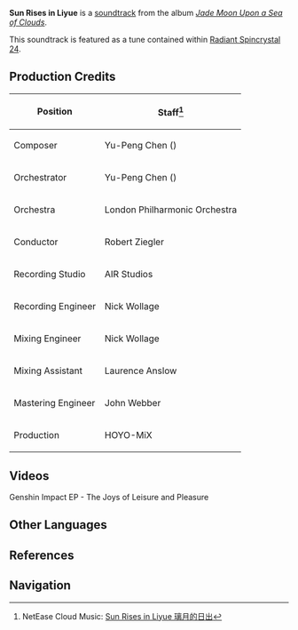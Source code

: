 {{Soundtrack Infobox
|title          =
|image          = Jade Moon Upon a Sea of Clouds.png
|album          = Jade Moon Upon a Sea of Clouds
|disc           = 1
|number         = 05
|featured       =
|featured2      =
|featured3      =
|featured_disc  =
|featured_disc2 =
|featured_disc3 =
|youtube_id     = t1O7LpOTBfM
|youtube_time   = 540
|spotify_id     = 6QiNsBfRVrlHMROB6vgaIx
|played_in      = Liyue Harbor
|during         = [[Liyue Harbor]] (Dawn)
|domain         =
|previous       = Maiden's Longing
|next           = Good Night, Liyue
}}
'''Sun Rises in Liyue''' is a [[soundtrack]] from the album ''[[Jade Moon Upon a Sea of Clouds]]''.

This soundtrack is featured as a tune contained within [[Radiant Spincrystal 24]].

==Production Credits==
{| class="wikitable" style="text-align:left; height:0.5em"
! Position
! Staff<ref>NetEase Cloud Music: [https://music.163.com/#/song?id=1492275684 Sun Rises in Liyue 璃月的日出]</ref>
|-
! Composer
| Yu-Peng Chen ({{zh|陈致逸}})
|-
! Orchestrator
| Yu-Peng Chen ({{zh|陈致逸}})
|-
! Orchestra
| London Philharmonic Orchestra
|-
! Conductor
| Robert Ziegler
|-
! Recording Studio
| AIR Studios
|-
! Recording Engineer
| Nick Wollage
|-
! Mixing Engineer
| Nick Wollage
|-
! Mixing Assistant
| Laurence Anslow
|-
! Mastering Engineer
| John Webber
|-
! Production
| HOYO-MiX
|}

==Videos==
<gallery>
Genshin Impact EP - The Joys of Leisure and Pleasure
</gallery>

==Other Languages==
{{Other Languages
|en      = Sun Rises in Liyue
|zhs     = 璃月的日出
|zhs_rm  = Líyuè de Rìchū
|zht     = 璃月的日出
|zht_rm  = Líyuè de Rìchū
|zh_tl   = The Sunrise in Liyue
|ja      = 璃月の日ノ出
|ja_rm   = Riiywe no Hinode
|ja_tl   = The Sunrise in Liyue
|ko      = Sun Rises in Liyue<ref name="RS">{{Ref/Item|Radiant Spincrystal 24|note=Korean, Spanish, French, Russian, Thai, Vietnamese, German, Indonesian, Portuguese, Turkish}}</ref>
|es      = Sun Rises in Liyue<ref name="RS" />
|fr      = Sun Rises in Liyue<ref name="RS" />
|ru      = Sun Rises in Liyue<ref name="RS" />
|th      = Sun Rises in Liyue<ref name="RS" />
|vi      = Bình Minh Tại Liyue<ref name="RS" />
|de      = Sun Rises in Liyue<ref name="RS" />
|id      = Sun Rises in Liyue<ref name="RS" />
|pt      = Sun Rises in Liyue<ref name="RS" />
|tr      = Sun Rises in Liyue<ref name="RS" />
|it      = 
}}

==References==
{{Reflist}}

==Navigation==
{{Soundtrack Navbox|Jade Moon Upon a Sea of Clouds}}